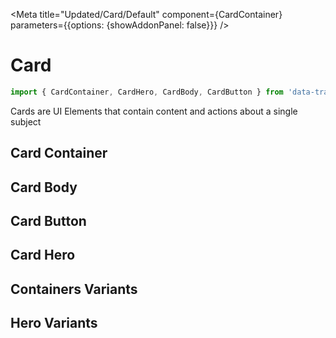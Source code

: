
<Meta title="Updated/Card/Default" component={CardContainer}
 parameters={{options: {showAddonPanel: false}}} />

# Card
```javascript
import { CardContainer, CardHero, CardBody, CardButton } from 'data-transparency-ui';
```

Cards are UI Elements that contain content and actions about a single subject


## Card Container
<ArgsTable of={CardContainer} />

## Card Body 
<ArgsTable of={CardBody} />

## Card Button 
<ArgsTable of={CardButton} />

## Card Hero
<ArgsTable of={CardHero} />

## Containers Variants
<Canvas>
  <Story id="updated-card--fill" />
  <Story id="updated-card--elevated" />
  <Story id="updated-card--outline" />
  <Story id="updated-card--with-card-button" />
</Canvas>

## Hero Variants
<Canvas>
  <Story id="updated-card--hero-fill-with-image" />
  <Story id="updated-card--hero-with-image" />
  <Story id="updated-card--hero-with-bar-fill" />
</Canvas>
